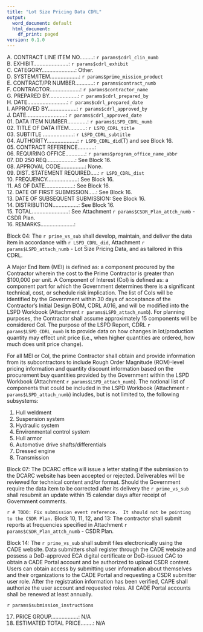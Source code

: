 ```yaml
---
title: "Lot Size Pricing Data CDRL"
output:
  word_document: default
  html_document:
    df_print: paged
version: 0.1.0
---
```


A. CONTRACT LINE ITEM NO.........: `r params$cdrl_clin_numb`  
B. EXHIBIT.......................: `r params$cdrl_exhibit`  
C. CATEGORY......................: Other.  
D. SYSTEM/ITEM...................: `r params$prime_mission_product`  
E. CONTRACT/PR NUMBER............: `r params$contract_numb`  
F. CONTRACTOR....................: `r params$contractor_name`  
G. PREPARED BY...................: `r params$cdrl_prepared_by`  
H. DATE..........................: `r params$cdrl_prepared_date`  
I. APPROVED BY...................: `r params$cdrl_approved_by`  
J. DATE..........................: `r params$cdrl_approved_date`  
01. DATA ITEM NUMBER.............: `r params$LSPD_CDRL_numb`  
02. TITLE OF DATA ITEM...........: `r LSPD_CDRL_title`  
03. SUBTITLE ....................: `r LSPD_CDRL_subtitle`  
04. AUTHORITY....................: `r LSPD_CDRL_did`(T) and see Block 16.  
05. CONTRACT REFERENCE...........:  
06. REQUIRING OFFICE.............: `r params$program_office_name_abbr`  
07. DD 250 REQ...................: See Block 16.  
08. APPROVAL CODE................: None.  
09. DIST. STATEMENT REQUIRED.....: `r LSPD_CDRL_dist`  
10. FREQUENCY....................: See Block 16.  
11. AS OF DATE...................: See Block 16.  
12. DATE OF FIRST SUBMISSION.....: See Block 16.  
13. DATE OF SUBSEQUENT SUBMISSION: See Block 16.  
14. DISTRIBUTION.................: See Block 16.  
15. TOTAL........................: See Attachment `r params$CSDR_Plan_attch_numb` - CSDR Plan.  
16. REMARKS......................:  

Block 04: The `r prime_vs_sub` shall develop, maintain, and deliver the data item in accordance with `r LSPD_CDRL_did`, Attachment `r params$LSPD_attach_numb` - Lot Size Pricing Data, and as tailored in this CDRL.  

A Major End Item (MEI) is defined as: a component procured by the Contractor wherein the cost to the Prime Contractor is greater than \$100,000 per unit. A Component of Interest (CoI) is defined as: a component part for which the Government determines there is a significant technical, cost, or schedule risk implication. The list of CoIs will be identified by the Government within 30 days of acceptance of the Contractor’s Initial Design BOM, CDRL A016, and will be modified into the LSPD Workbook (Attachment `r params$LSPD_attach_numb`). For planning purposes, the Contractor shall assume approximately 15 components will be considered CoI.  The purpose of the LSPD Report, CDRL `r params$LSPD_CDRL_numb` is to provide data on how changes in lot/production quantity may effect unit price (i.e., when higher quantities are ordered, how much does unit price change).

For all MEI or Col, the prime Contractor shall obtain and provide information from its subcontractors to include Rough Order Magnitude (ROM)-level pricing information and quantity discount information based on the procurement buy quantities provided by the Government within the LSPD Workbook (Attachment `r params$LSPD_attach_numb`). The notional list of components that could be included in the LSPD Workbook (Attachment `r params$LSPD_attach_numb`) includes, but is not limited to, the following subsystems:

1. Hull weldment
2. Suspension system
3. Hydraulic system
4. Environmental control system
5. Hull armor
6. Automotive drive shafts/differentials
7. Dressed engine
8. Transmission  

Block 07: The DCARC office will issue a letter stating if the submission to the DCARC website has been accepted or rejected. Deliverables will be reviewed for technical content and/or format. Should the Government require the data item to be corrected after its delivery the `r prime_vs_sub` shall resubmit an update within 15 calendar days after receipt of Government comments.  

`r # TODO: Fix submission event reference.  It should not be pointing to the CSDR Plan.`
Block 10, 11, 12, and 13: The contractor shall submit reports at frequencies specified in Attachment `r params$CSDR_Plan_attch_numb` - CSDR Plan.  

Block 14: The `r prime_vs_sub` shall submit files electronically using the CADE website. Data submitters shall register through the CADE website and possess a DoD-approved ECA digital certificate or DoD-issued CAC to obtain a CADE Portal account and be authorized to upload CSDR content. Users can obtain access by submitting user information about themselves and their organizations to the CADE Portal and requesting a CSDR submitter user role. After the registration information has been verified, CAPE shall authorize the user account and requested roles. All CADE Portal accounts shall be renewed at least annually.  

`r params$submission_instructions`  

17. PRICE GROUP..................: N/A
18. ESTIMATED TOTAL PRICE........: N/A
